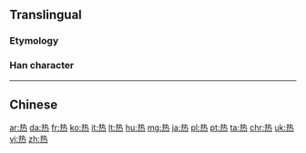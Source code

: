{{also|熱}}
==Translingual==
{{stroke order|strokes=10}}

===Etymology===
{{Han simp|熱|f=埶|t=执}}

===Han character===
{{Han char|rn=86|rad=火|as=06|sn=10|four=|canj=手戈火 (QIF)}}

----

==Chinese==
{{zh-see|熱}}

[[ar:热]]
[[da:热]]
[[fr:热]]
[[ko:热]]
[[it:热]]
[[lt:热]]
[[hu:热]]
[[mg:热]]
[[ja:热]]
[[pl:热]]
[[pt:热]]
[[ta:热]]
[[chr:热]]
[[uk:热]]
[[vi:热]]
[[zh:热]]